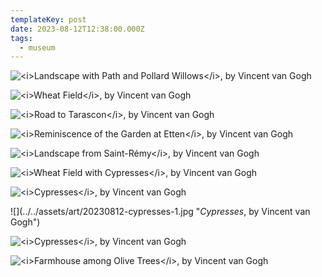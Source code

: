 ```yaml
---
templateKey: post
date: 2023-08-12T12:38:00.000Z
tags:
  - museum
---
```

![](../../assets/art/20230812-landscape-with-path-and-pollard-willows.jpg "<i>Landscape with Path and Pollard Willows</i>, by Vincent van Gogh")

![](../../assets/art/20230812-wheat-field.jpg "<i>Wheat Field</i>, by Vincent van Gogh")

![](../../assets/art/20230812-the-road-to-tarascon.jpg "<i>Road to Tarascon</i>, by Vincent van Gogh")

![](../../assets/art/20230812-reminiscence-of-the-garden-at-etten.jpg "<i>Reminiscence of the Garden at Etten</i>, by Vincent van Gogh")

![](../../assets/art/20230812-landscape-from-saint-rémy.jpg "<i>Landscape from Saint-Rémy</i>, by Vincent van Gogh")

![](../../assets/art/20230812-wheat-field-with-cypresses.jpg "<i>Wheat Field with Cypresses</i>, by Vincent van Gogh")

![](../../assets/art/20230812-cypresses-3.jpg "<i>Cypresses</i>, by Vincent van Gogh")

<div className="grid md:grid-cols-2 gap-4 [&_figure]:my-0">
  ![](../../assets/art/20230812-cypresses-1.jpg "<i>Cypresses</i>, by Vincent van Gogh")

  ![](../../assets/art/20230812-cypresses-2.jpg "<i>Cypresses</i>, by Vincent van Gogh")
</div>

![](../../assets/art/20230812-farmhouse-among-olive-trees.jpg "<i>Farmhouse among Olive Trees</i>, by Vincent van Gogh")

